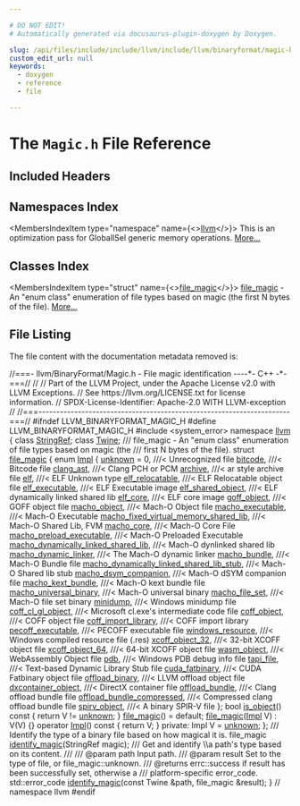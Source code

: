 ```yaml
---

# DO NOT EDIT!
# Automatically generated via docusaurus-plugin-doxygen by Doxygen.

slug: /api/files/include/include/llvm/include/llvm/binaryformat/magic-h
custom_edit_url: null
keywords:
  - doxygen
  - reference
  - file

---
```





# The `Magic.h` File Reference

<DoxygenPage pluginConfig={pluginConfig}>



## Included Headers

<IncludesList>
<IncludesListItem
  filePath="system_error"
  permalink=""
  isLocal="false" />
</IncludesList>

## Namespaces Index

<MembersIndex>

<MembersIndexItem
  type="namespace"
  name={<><a href="/docs/api/namespaces/llvm">llvm</a></>}>
This is an optimization pass for GlobalISel generic memory operations. <a href="/docs/api/namespaces/llvm/#details">More...</a>
</MembersIndexItem>

</MembersIndex>

## Classes Index

<MembersIndex>

<MembersIndexItem
  type="struct"
  name={<><a href="/docs/api/structs/llvm/file-magic">file_magic</a></>}>
<a href="/docs/api/structs/llvm/file-magic">file&#95;magic</a> - An &quot;enum class&quot; enumeration of file types based on magic (the first N bytes of the file). <a href="/docs/api/structs/llvm/file-magic/#details">More...</a>
</MembersIndexItem>

</MembersIndex>


## File Listing

The file content with the documentation metadata removed is:

<ProgramListing>

<Link id="l00001" /><CodeLine lineNumber="1"><Highlight kind="comment">//===- llvm/BinaryFormat/Magic.h - File magic identification ----&#42;- C++ -&#42;-===//</Highlight><Highlight kind="normal"></Highlight></CodeLine>
<Link id="l00002" /><CodeLine lineNumber="2"><Highlight kind="normal"></Highlight><Highlight kind="comment">//</Highlight><Highlight kind="normal"></Highlight></CodeLine>
<Link id="l00003" /><CodeLine lineNumber="3"><Highlight kind="normal"></Highlight><Highlight kind="comment">// Part of the LLVM Project, under the Apache License v2.0 with LLVM Exceptions.</Highlight><Highlight kind="normal"></Highlight></CodeLine>
<Link id="l00004" /><CodeLine lineNumber="4"><Highlight kind="normal"></Highlight><Highlight kind="comment">// See https://llvm.org/LICENSE.txt for license information.</Highlight><Highlight kind="normal"></Highlight></CodeLine>
<Link id="l00005" /><CodeLine lineNumber="5"><Highlight kind="normal"></Highlight><Highlight kind="comment">// SPDX-License-Identifier: Apache-2.0 WITH LLVM-exception</Highlight><Highlight kind="normal"></Highlight></CodeLine>
<Link id="l00006" /><CodeLine lineNumber="6"><Highlight kind="normal"></Highlight><Highlight kind="comment">//</Highlight><Highlight kind="normal"></Highlight></CodeLine>
<Link id="l00007" /><CodeLine lineNumber="7"><Highlight kind="normal"></Highlight><Highlight kind="comment">//===----------------------------------------------------------------------===//</Highlight><Highlight kind="normal"></Highlight></CodeLine>
<Link id="l00008" /><CodeLine lineNumber="8"><Highlight kind="normal"></Highlight></CodeLine>
<Link id="l00009" /><CodeLine lineNumber="9"><Highlight kind="normal"></Highlight><Highlight kind="preprocessor">#ifndef LLVM&#95;BINARYFORMAT&#95;MAGIC&#95;H</Highlight><Highlight kind="normal"></Highlight></CodeLine>
<Link id="l00010" /><CodeLine lineNumber="10"><Highlight kind="normal"></Highlight><Highlight kind="preprocessor">#define LLVM&#95;BINARYFORMAT&#95;MAGIC&#95;H</Highlight><Highlight kind="normal"></Highlight></CodeLine>
<Link id="l00011" /><CodeLine lineNumber="11"><Highlight kind="normal"></Highlight></CodeLine>
<Link id="l00012" /><CodeLine lineNumber="12"><Highlight kind="normal"></Highlight><Highlight kind="preprocessor">#include &lt;system&#95;error&gt;</Highlight><Highlight kind="normal"></Highlight></CodeLine>
<Link id="l00013" /><CodeLine lineNumber="13"><Highlight kind="normal"></Highlight></CodeLine>
<Link id="l00014" /><CodeLine lineNumber="14"><Highlight kind="normal"></Highlight><Highlight kind="keyword">namespace </Highlight><Highlight kind="normal"><a href="/docs/api/namespaces/llvm">llvm</a> &#123;</Highlight></CodeLine>
<Link id="l00015" /><CodeLine lineNumber="15"><Highlight kind="normal"></Highlight><Highlight kind="keyword">class </Highlight><Highlight kind="normal"><a href="/docs/api/classes/llvm/stringref">StringRef</a>;</Highlight></CodeLine>
<Link id="l00016" /><CodeLine lineNumber="16"><Highlight kind="normal"></Highlight><Highlight kind="keyword">class </Highlight><Highlight kind="normal"><a href="/docs/api/classes/llvm/twine">Twine</a>;</Highlight></CodeLine>
<Link id="l00017" /><CodeLine lineNumber="17"><Highlight kind="normal"></Highlight><Highlight kind="comment"></Highlight></CodeLine>
<Link id="l00018" /><CodeLine lineNumber="18"><Highlight kind="comment">/// file&#95;magic - An &quot;enum class&quot; enumeration of file types based on magic (the</Highlight></CodeLine>
<Link id="l00019" /><CodeLine lineNumber="19"><Highlight kind="comment">/// first N bytes of the file).</Highlight><Highlight kind="normal"></Highlight></CodeLine>
<Link id="l00020" /><CodeLine lineNumber="20" lineLink="/docs/api/structs/llvm/file-magic"><Highlight kind="normal"></Highlight><Highlight kind="keyword">struct </Highlight><Highlight kind="normal"><a href="/docs/api/structs/llvm/file-magic/#ac6502602c47a83f3d73b3ed976f2747d">file&#95;magic</a> &#123;</Highlight></CodeLine>
<Link id="l00021" /><CodeLine lineNumber="21" lineLink="/docs/api/structs/llvm/file-magic/#a39d74d9fa08229878443101289698b3a"><Highlight kind="normal">  </Highlight><Highlight kind="keyword">enum</Highlight><Highlight kind="normal"> <a href="/docs/api/structs/llvm/file-magic/#a39d74d9fa08229878443101289698b3a">Impl</a> &#123;</Highlight></CodeLine>
<Link id="l00022" /><CodeLine lineNumber="22" lineLink="/docs/api/structs/llvm/file-magic/#a39d74d9fa08229878443101289698b3aae5a2f339dd671d3caf9b616ef7bf1efd"><Highlight kind="normal">    <a href="/docs/api/structs/llvm/file-magic/#a39d74d9fa08229878443101289698b3aae5a2f339dd671d3caf9b616ef7bf1efd">unknown</a> = 0,       </Highlight><Highlight kind="comment">///&lt; Unrecognized file</Highlight><Highlight kind="normal"></Highlight></CodeLine>
<Link id="l00023" /><CodeLine lineNumber="23" lineLink="/docs/api/structs/llvm/file-magic/#a39d74d9fa08229878443101289698b3aa9b217cf59bac16d57cf52c3e76f3ce50"><Highlight kind="normal">    <a href="/docs/api/structs/llvm/file-magic/#a39d74d9fa08229878443101289698b3aa9b217cf59bac16d57cf52c3e76f3ce50">bitcode</a>,           </Highlight><Highlight kind="comment">///&lt; Bitcode file</Highlight><Highlight kind="normal"></Highlight></CodeLine>
<Link id="l00024" /><CodeLine lineNumber="24" lineLink="/docs/api/structs/llvm/file-magic/#a39d74d9fa08229878443101289698b3aabb25bd86fcacafa4654636a3985d0f5e"><Highlight kind="normal">    <a href="/docs/api/structs/llvm/file-magic/#a39d74d9fa08229878443101289698b3aabb25bd86fcacafa4654636a3985d0f5e">clang&#95;ast</a>,         </Highlight><Highlight kind="comment">///&lt; Clang PCH or PCM</Highlight><Highlight kind="normal"></Highlight></CodeLine>
<Link id="l00025" /><CodeLine lineNumber="25" lineLink="/docs/api/structs/llvm/file-magic/#a39d74d9fa08229878443101289698b3aa35fa482a9a36a65cbd44ed6a98563cd9"><Highlight kind="normal">    <a href="/docs/api/structs/llvm/file-magic/#a39d74d9fa08229878443101289698b3aa35fa482a9a36a65cbd44ed6a98563cd9">archive</a>,           </Highlight><Highlight kind="comment">///&lt; ar style archive file</Highlight><Highlight kind="normal"></Highlight></CodeLine>
<Link id="l00026" /><CodeLine lineNumber="26" lineLink="/docs/api/structs/llvm/file-magic/#a39d74d9fa08229878443101289698b3aad31db91c55e2f1f5090ddbe652c20b1f"><Highlight kind="normal">    <a href="/docs/api/structs/llvm/file-magic/#a39d74d9fa08229878443101289698b3aad31db91c55e2f1f5090ddbe652c20b1f">elf</a>,               </Highlight><Highlight kind="comment">///&lt; ELF Unknown type</Highlight><Highlight kind="normal"></Highlight></CodeLine>
<Link id="l00027" /><CodeLine lineNumber="27" lineLink="/docs/api/structs/llvm/file-magic/#a39d74d9fa08229878443101289698b3aa1b167178973059ff5b3a4b2bf2377450"><Highlight kind="normal">    <a href="/docs/api/structs/llvm/file-magic/#a39d74d9fa08229878443101289698b3aa1b167178973059ff5b3a4b2bf2377450">elf&#95;relocatable</a>,   </Highlight><Highlight kind="comment">///&lt; ELF Relocatable object file</Highlight><Highlight kind="normal"></Highlight></CodeLine>
<Link id="l00028" /><CodeLine lineNumber="28" lineLink="/docs/api/structs/llvm/file-magic/#a39d74d9fa08229878443101289698b3aa46a884b4756415ac19d0ac5d2bf56079"><Highlight kind="normal">    <a href="/docs/api/structs/llvm/file-magic/#a39d74d9fa08229878443101289698b3aa46a884b4756415ac19d0ac5d2bf56079">elf&#95;executable</a>,    </Highlight><Highlight kind="comment">///&lt; ELF Executable image</Highlight><Highlight kind="normal"></Highlight></CodeLine>
<Link id="l00029" /><CodeLine lineNumber="29" lineLink="/docs/api/structs/llvm/file-magic/#a39d74d9fa08229878443101289698b3aa380638a0d06dd9003d4dd307f7b0851c"><Highlight kind="normal">    <a href="/docs/api/structs/llvm/file-magic/#a39d74d9fa08229878443101289698b3aa380638a0d06dd9003d4dd307f7b0851c">elf&#95;shared&#95;object</a>, </Highlight><Highlight kind="comment">///&lt; ELF dynamically linked shared lib</Highlight><Highlight kind="normal"></Highlight></CodeLine>
<Link id="l00030" /><CodeLine lineNumber="30" lineLink="/docs/api/structs/llvm/file-magic/#a39d74d9fa08229878443101289698b3aabf5672e0a28c6ed1db85035f1b85fc5b"><Highlight kind="normal">    <a href="/docs/api/structs/llvm/file-magic/#a39d74d9fa08229878443101289698b3aabf5672e0a28c6ed1db85035f1b85fc5b">elf&#95;core</a>,          </Highlight><Highlight kind="comment">///&lt; ELF core image</Highlight><Highlight kind="normal"></Highlight></CodeLine>
<Link id="l00031" /><CodeLine lineNumber="31" lineLink="/docs/api/structs/llvm/file-magic/#a39d74d9fa08229878443101289698b3aa40ebaa45e99e5d81f24d506e33afdb42"><Highlight kind="normal">    <a href="/docs/api/structs/llvm/file-magic/#a39d74d9fa08229878443101289698b3aa40ebaa45e99e5d81f24d506e33afdb42">goff&#95;object</a>,       </Highlight><Highlight kind="comment">///&lt; GOFF object file</Highlight><Highlight kind="normal"></Highlight></CodeLine>
<Link id="l00032" /><CodeLine lineNumber="32" lineLink="/docs/api/structs/llvm/file-magic/#a39d74d9fa08229878443101289698b3aac557d5088dac1a5cca0c2c7e78174632"><Highlight kind="normal">    <a href="/docs/api/structs/llvm/file-magic/#a39d74d9fa08229878443101289698b3aac557d5088dac1a5cca0c2c7e78174632">macho&#95;object</a>,      </Highlight><Highlight kind="comment">///&lt; Mach-O Object file</Highlight><Highlight kind="normal"></Highlight></CodeLine>
<Link id="l00033" /><CodeLine lineNumber="33" lineLink="/docs/api/structs/llvm/file-magic/#a39d74d9fa08229878443101289698b3aae3fbcf9e4d077fe08e7e73eb785f0a2c"><Highlight kind="normal">    <a href="/docs/api/structs/llvm/file-magic/#a39d74d9fa08229878443101289698b3aae3fbcf9e4d077fe08e7e73eb785f0a2c">macho&#95;executable</a>,  </Highlight><Highlight kind="comment">///&lt; Mach-O Executable</Highlight><Highlight kind="normal"></Highlight></CodeLine>
<Link id="l00034" /><CodeLine lineNumber="34" lineLink="/docs/api/structs/llvm/file-magic/#a39d74d9fa08229878443101289698b3aae796c2e08310bfe518ffc166cb788601"><Highlight kind="normal">    <a href="/docs/api/structs/llvm/file-magic/#a39d74d9fa08229878443101289698b3aae796c2e08310bfe518ffc166cb788601">macho&#95;fixed&#95;virtual&#95;memory&#95;shared&#95;lib</a>,    </Highlight><Highlight kind="comment">///&lt; Mach-O Shared Lib, FVM</Highlight><Highlight kind="normal"></Highlight></CodeLine>
<Link id="l00035" /><CodeLine lineNumber="35" lineLink="/docs/api/structs/llvm/file-magic/#a39d74d9fa08229878443101289698b3aaa01c66176cb9de4bb75c2b551133e38e"><Highlight kind="normal">    <a href="/docs/api/structs/llvm/file-magic/#a39d74d9fa08229878443101289698b3aaa01c66176cb9de4bb75c2b551133e38e">macho&#95;core</a>,                               </Highlight><Highlight kind="comment">///&lt; Mach-O Core File</Highlight><Highlight kind="normal"></Highlight></CodeLine>
<Link id="l00036" /><CodeLine lineNumber="36" lineLink="/docs/api/structs/llvm/file-magic/#a39d74d9fa08229878443101289698b3aa590d298012f657bc6b970e50d9f774c1"><Highlight kind="normal">    <a href="/docs/api/structs/llvm/file-magic/#a39d74d9fa08229878443101289698b3aa590d298012f657bc6b970e50d9f774c1">macho&#95;preload&#95;executable</a>,                 </Highlight><Highlight kind="comment">///&lt; Mach-O Preloaded Executable</Highlight><Highlight kind="normal"></Highlight></CodeLine>
<Link id="l00037" /><CodeLine lineNumber="37" lineLink="/docs/api/structs/llvm/file-magic/#a39d74d9fa08229878443101289698b3aa45f3946b8331a826457113aa5d81bc96"><Highlight kind="normal">    <a href="/docs/api/structs/llvm/file-magic/#a39d74d9fa08229878443101289698b3aa45f3946b8331a826457113aa5d81bc96">macho&#95;dynamically&#95;linked&#95;shared&#95;lib</a>,      </Highlight><Highlight kind="comment">///&lt; Mach-O dynlinked shared lib</Highlight><Highlight kind="normal"></Highlight></CodeLine>
<Link id="l00038" /><CodeLine lineNumber="38" lineLink="/docs/api/structs/llvm/file-magic/#a39d74d9fa08229878443101289698b3aaea9f98c476ea8892d4bf66157d526cde"><Highlight kind="normal">    <a href="/docs/api/structs/llvm/file-magic/#a39d74d9fa08229878443101289698b3aaea9f98c476ea8892d4bf66157d526cde">macho&#95;dynamic&#95;linker</a>,                     </Highlight><Highlight kind="comment">///&lt; The Mach-O dynamic linker</Highlight><Highlight kind="normal"></Highlight></CodeLine>
<Link id="l00039" /><CodeLine lineNumber="39" lineLink="/docs/api/structs/llvm/file-magic/#a39d74d9fa08229878443101289698b3aad50da1fb17899eb0b0f714edf96c83c7"><Highlight kind="normal">    <a href="/docs/api/structs/llvm/file-magic/#a39d74d9fa08229878443101289698b3aad50da1fb17899eb0b0f714edf96c83c7">macho&#95;bundle</a>,                             </Highlight><Highlight kind="comment">///&lt; Mach-O Bundle file</Highlight><Highlight kind="normal"></Highlight></CodeLine>
<Link id="l00040" /><CodeLine lineNumber="40" lineLink="/docs/api/structs/llvm/file-magic/#a39d74d9fa08229878443101289698b3aa56440a39ccbe80c75e2e674aaafd00d4"><Highlight kind="normal">    <a href="/docs/api/structs/llvm/file-magic/#a39d74d9fa08229878443101289698b3aa56440a39ccbe80c75e2e674aaafd00d4">macho&#95;dynamically&#95;linked&#95;shared&#95;lib&#95;stub</a>, </Highlight><Highlight kind="comment">///&lt; Mach-O Shared lib stub</Highlight><Highlight kind="normal"></Highlight></CodeLine>
<Link id="l00041" /><CodeLine lineNumber="41" lineLink="/docs/api/structs/llvm/file-magic/#a39d74d9fa08229878443101289698b3aae40fb5199f3d0b10d917738a06b4b6b0"><Highlight kind="normal">    <a href="/docs/api/structs/llvm/file-magic/#a39d74d9fa08229878443101289698b3aae40fb5199f3d0b10d917738a06b4b6b0">macho&#95;dsym&#95;companion</a>,                     </Highlight><Highlight kind="comment">///&lt; Mach-O dSYM companion file</Highlight><Highlight kind="normal"></Highlight></CodeLine>
<Link id="l00042" /><CodeLine lineNumber="42" lineLink="/docs/api/structs/llvm/file-magic/#a39d74d9fa08229878443101289698b3aa86da0e718a3fbe29422c095c55af3bfa"><Highlight kind="normal">    <a href="/docs/api/structs/llvm/file-magic/#a39d74d9fa08229878443101289698b3aa86da0e718a3fbe29422c095c55af3bfa">macho&#95;kext&#95;bundle</a>,                        </Highlight><Highlight kind="comment">///&lt; Mach-O kext bundle file</Highlight><Highlight kind="normal"></Highlight></CodeLine>
<Link id="l00043" /><CodeLine lineNumber="43" lineLink="/docs/api/structs/llvm/file-magic/#a39d74d9fa08229878443101289698b3aa9afb9b390f3041249d9a2dee384e4c1d"><Highlight kind="normal">    <a href="/docs/api/structs/llvm/file-magic/#a39d74d9fa08229878443101289698b3aa9afb9b390f3041249d9a2dee384e4c1d">macho&#95;universal&#95;binary</a>,                   </Highlight><Highlight kind="comment">///&lt; Mach-O universal binary</Highlight><Highlight kind="normal"></Highlight></CodeLine>
<Link id="l00044" /><CodeLine lineNumber="44" lineLink="/docs/api/structs/llvm/file-magic/#a39d74d9fa08229878443101289698b3aa75fee6d4cd7dfafcb268524c93b56101"><Highlight kind="normal">    <a href="/docs/api/structs/llvm/file-magic/#a39d74d9fa08229878443101289698b3aa75fee6d4cd7dfafcb268524c93b56101">macho&#95;file&#95;set</a>,                           </Highlight><Highlight kind="comment">///&lt; Mach-O file set binary</Highlight><Highlight kind="normal"></Highlight></CodeLine>
<Link id="l00045" /><CodeLine lineNumber="45" lineLink="/docs/api/structs/llvm/file-magic/#a39d74d9fa08229878443101289698b3aa41c57613a130abf5992d1e1a16497b04"><Highlight kind="normal">    <a href="/docs/api/structs/llvm/file-magic/#a39d74d9fa08229878443101289698b3aa41c57613a130abf5992d1e1a16497b04">minidump</a>,                                 </Highlight><Highlight kind="comment">///&lt; Windows minidump file</Highlight><Highlight kind="normal"></Highlight></CodeLine>
<Link id="l00046" /><CodeLine lineNumber="46" lineLink="/docs/api/structs/llvm/file-magic/#a39d74d9fa08229878443101289698b3aadcfa112d629e18c0a4eed4980ca4a7ae"><Highlight kind="normal">    <a href="/docs/api/structs/llvm/file-magic/#a39d74d9fa08229878443101289698b3aadcfa112d629e18c0a4eed4980ca4a7ae">coff&#95;cl&#95;gl&#95;object</a>,         </Highlight><Highlight kind="comment">///&lt; Microsoft cl.exe&#39;s intermediate code file</Highlight><Highlight kind="normal"></Highlight></CodeLine>
<Link id="l00047" /><CodeLine lineNumber="47" lineLink="/docs/api/structs/llvm/file-magic/#a39d74d9fa08229878443101289698b3aac575f4e16f05741d7656211f860dfcc3"><Highlight kind="normal">    <a href="/docs/api/structs/llvm/file-magic/#a39d74d9fa08229878443101289698b3aac575f4e16f05741d7656211f860dfcc3">coff&#95;object</a>,               </Highlight><Highlight kind="comment">///&lt; COFF object file</Highlight><Highlight kind="normal"></Highlight></CodeLine>
<Link id="l00048" /><CodeLine lineNumber="48" lineLink="/docs/api/structs/llvm/file-magic/#a39d74d9fa08229878443101289698b3aa007729224f13c224129cef854ce5fc0c"><Highlight kind="normal">    <a href="/docs/api/structs/llvm/file-magic/#a39d74d9fa08229878443101289698b3aa007729224f13c224129cef854ce5fc0c">coff&#95;import&#95;library</a>,       </Highlight><Highlight kind="comment">///&lt; COFF import library</Highlight><Highlight kind="normal"></Highlight></CodeLine>
<Link id="l00049" /><CodeLine lineNumber="49" lineLink="/docs/api/structs/llvm/file-magic/#a39d74d9fa08229878443101289698b3aa906a95690dc1df5a24e4253c83edd77c"><Highlight kind="normal">    <a href="/docs/api/structs/llvm/file-magic/#a39d74d9fa08229878443101289698b3aa906a95690dc1df5a24e4253c83edd77c">pecoff&#95;executable</a>,         </Highlight><Highlight kind="comment">///&lt; PECOFF executable file</Highlight><Highlight kind="normal"></Highlight></CodeLine>
<Link id="l00050" /><CodeLine lineNumber="50" lineLink="/docs/api/structs/llvm/file-magic/#a39d74d9fa08229878443101289698b3aab93daf35debe3630ad69460b3c1d072a"><Highlight kind="normal">    <a href="/docs/api/structs/llvm/file-magic/#a39d74d9fa08229878443101289698b3aab93daf35debe3630ad69460b3c1d072a">windows&#95;resource</a>,          </Highlight><Highlight kind="comment">///&lt; Windows compiled resource file (.res)</Highlight><Highlight kind="normal"></Highlight></CodeLine>
<Link id="l00051" /><CodeLine lineNumber="51" lineLink="/docs/api/structs/llvm/file-magic/#a39d74d9fa08229878443101289698b3aaa39e4e5aa8493605e279d127dc484379"><Highlight kind="normal">    <a href="/docs/api/structs/llvm/file-magic/#a39d74d9fa08229878443101289698b3aaa39e4e5aa8493605e279d127dc484379">xcoff&#95;object&#95;32</a>,           </Highlight><Highlight kind="comment">///&lt; 32-bit XCOFF object file</Highlight><Highlight kind="normal"></Highlight></CodeLine>
<Link id="l00052" /><CodeLine lineNumber="52" lineLink="/docs/api/structs/llvm/file-magic/#a39d74d9fa08229878443101289698b3aa45ff397494885b031c2b6a75797e7d7e"><Highlight kind="normal">    <a href="/docs/api/structs/llvm/file-magic/#a39d74d9fa08229878443101289698b3aa45ff397494885b031c2b6a75797e7d7e">xcoff&#95;object&#95;64</a>,           </Highlight><Highlight kind="comment">///&lt; 64-bit XCOFF object file</Highlight><Highlight kind="normal"></Highlight></CodeLine>
<Link id="l00053" /><CodeLine lineNumber="53" lineLink="/docs/api/structs/llvm/file-magic/#a39d74d9fa08229878443101289698b3aaa0dedd1117ef34a81cb4b8751c3c1e4f"><Highlight kind="normal">    <a href="/docs/api/structs/llvm/file-magic/#a39d74d9fa08229878443101289698b3aaa0dedd1117ef34a81cb4b8751c3c1e4f">wasm&#95;object</a>,               </Highlight><Highlight kind="comment">///&lt; WebAssembly Object file</Highlight><Highlight kind="normal"></Highlight></CodeLine>
<Link id="l00054" /><CodeLine lineNumber="54" lineLink="/docs/api/structs/llvm/file-magic/#a39d74d9fa08229878443101289698b3aa0d7b7082a37cb024864ce149d0b04f5f"><Highlight kind="normal">    <a href="/docs/api/structs/llvm/file-magic/#a39d74d9fa08229878443101289698b3aa0d7b7082a37cb024864ce149d0b04f5f">pdb</a>,                       </Highlight><Highlight kind="comment">///&lt; Windows PDB debug info file</Highlight><Highlight kind="normal"></Highlight></CodeLine>
<Link id="l00055" /><CodeLine lineNumber="55" lineLink="/docs/api/structs/llvm/file-magic/#a39d74d9fa08229878443101289698b3aafa3f3f16300b9876aa0147b61ca8edaa"><Highlight kind="normal">    <a href="/docs/api/structs/llvm/file-magic/#a39d74d9fa08229878443101289698b3aafa3f3f16300b9876aa0147b61ca8edaa">tapi&#95;file</a>,                 </Highlight><Highlight kind="comment">///&lt; Text-based Dynamic Library Stub file</Highlight><Highlight kind="normal"></Highlight></CodeLine>
<Link id="l00056" /><CodeLine lineNumber="56" lineLink="/docs/api/structs/llvm/file-magic/#a39d74d9fa08229878443101289698b3aadeb5166eb440a9fc83a3c586223b25e8"><Highlight kind="normal">    <a href="/docs/api/structs/llvm/file-magic/#a39d74d9fa08229878443101289698b3aadeb5166eb440a9fc83a3c586223b25e8">cuda&#95;fatbinary</a>,            </Highlight><Highlight kind="comment">///&lt; CUDA Fatbinary object file</Highlight><Highlight kind="normal"></Highlight></CodeLine>
<Link id="l00057" /><CodeLine lineNumber="57" lineLink="/docs/api/structs/llvm/file-magic/#a39d74d9fa08229878443101289698b3aa91e1aaaa67b1f5232dbea39497ef9250"><Highlight kind="normal">    <a href="/docs/api/structs/llvm/file-magic/#a39d74d9fa08229878443101289698b3aa91e1aaaa67b1f5232dbea39497ef9250">offload&#95;binary</a>,            </Highlight><Highlight kind="comment">///&lt; LLVM offload object file</Highlight><Highlight kind="normal"></Highlight></CodeLine>
<Link id="l00058" /><CodeLine lineNumber="58" lineLink="/docs/api/structs/llvm/file-magic/#a39d74d9fa08229878443101289698b3aa8570da074cd02b24514d79e2b84dd600"><Highlight kind="normal">    <a href="/docs/api/structs/llvm/file-magic/#a39d74d9fa08229878443101289698b3aa8570da074cd02b24514d79e2b84dd600">dxcontainer&#95;object</a>,        </Highlight><Highlight kind="comment">///&lt; DirectX container file</Highlight><Highlight kind="normal"></Highlight></CodeLine>
<Link id="l00059" /><CodeLine lineNumber="59" lineLink="/docs/api/structs/llvm/file-magic/#a39d74d9fa08229878443101289698b3aa5b3ee11ca5b4c14dd6c13ac147d76b77"><Highlight kind="normal">    <a href="/docs/api/structs/llvm/file-magic/#a39d74d9fa08229878443101289698b3aa5b3ee11ca5b4c14dd6c13ac147d76b77">offload&#95;bundle</a>,            </Highlight><Highlight kind="comment">///&lt; Clang offload bundle file</Highlight><Highlight kind="normal"></Highlight></CodeLine>
<Link id="l00060" /><CodeLine lineNumber="60" lineLink="/docs/api/structs/llvm/file-magic/#a39d74d9fa08229878443101289698b3aa73165d81a387644aea1856f9a567a23a"><Highlight kind="normal">    <a href="/docs/api/structs/llvm/file-magic/#a39d74d9fa08229878443101289698b3aa73165d81a387644aea1856f9a567a23a">offload&#95;bundle&#95;compressed</a>, </Highlight><Highlight kind="comment">///&lt; Compressed clang offload bundle file</Highlight><Highlight kind="normal"></Highlight></CodeLine>
<Link id="l00061" /><CodeLine lineNumber="61" lineLink="/docs/api/structs/llvm/file-magic/#a39d74d9fa08229878443101289698b3aa11ec46239073e8ad58f263bedf619cbc"><Highlight kind="normal">    <a href="/docs/api/structs/llvm/file-magic/#a39d74d9fa08229878443101289698b3aa11ec46239073e8ad58f263bedf619cbc">spirv&#95;object</a>,              </Highlight><Highlight kind="comment">///&lt; A binary SPIR-V file</Highlight><Highlight kind="normal"></Highlight></CodeLine>
<Link id="l00062" /><CodeLine lineNumber="62"><Highlight kind="normal">  &#125;;</Highlight></CodeLine>
<Link id="l00063" /><CodeLine lineNumber="63"><Highlight kind="normal"></Highlight></CodeLine>
<Link id="l00064" /><CodeLine lineNumber="64" lineLink="/docs/api/structs/llvm/file-magic/#a2074531f036688b5b438162e811e891a"><Highlight kind="normal">  </Highlight><Highlight kind="keywordtype">bool</Highlight><Highlight kind="normal"> <a href="/docs/api/structs/llvm/file-magic/#a2074531f036688b5b438162e811e891a">is&#95;object</a>()</Highlight><Highlight kind="keyword"> const </Highlight><Highlight kind="normal">&#123; </Highlight><Highlight kind="keywordflow">return</Highlight><Highlight kind="normal"> V != <a href="/docs/api/structs/llvm/file-magic/#a39d74d9fa08229878443101289698b3aae5a2f339dd671d3caf9b616ef7bf1efd">unknown</a>; &#125;</Highlight></CodeLine>
<Link id="l00065" /><CodeLine lineNumber="65"><Highlight kind="normal"></Highlight></CodeLine>
<Link id="l00066" /><CodeLine lineNumber="66" lineLink="/docs/api/structs/llvm/file-magic/#ac6502602c47a83f3d73b3ed976f2747d"><Highlight kind="normal">  <a href="/docs/api/structs/llvm/file-magic/#ac6502602c47a83f3d73b3ed976f2747d">file&#95;magic</a>() = </Highlight><Highlight kind="keywordflow">default</Highlight><Highlight kind="normal">;</Highlight></CodeLine>
<Link id="l00067" /><CodeLine lineNumber="67" lineLink="/docs/api/structs/llvm/file-magic/#aa09d49d3e3826a95427d68ea587e307f"><Highlight kind="normal">  <a href="/docs/api/structs/llvm/file-magic/#aa09d49d3e3826a95427d68ea587e307f">file&#95;magic</a>(<a href="/docs/api/structs/llvm/file-magic/#a39d74d9fa08229878443101289698b3a">Impl</a> V) : V(V) &#123;&#125;</Highlight></CodeLine>
<Link id="l00068" /><CodeLine lineNumber="68" lineLink="/docs/api/structs/llvm/file-magic/#a2cba8bf14f43d382dd7860617b4ba549"><Highlight kind="normal">  </Highlight><Highlight kind="keyword">operator</Highlight><Highlight kind="normal"> <a href="/docs/api/structs/llvm/file-magic/#a39d74d9fa08229878443101289698b3a">Impl</a>()</Highlight><Highlight kind="keyword"> const </Highlight><Highlight kind="normal">&#123; </Highlight><Highlight kind="keywordflow">return</Highlight><Highlight kind="normal"> V; &#125;</Highlight></CodeLine>
<Link id="l00069" /><CodeLine lineNumber="69"><Highlight kind="normal"></Highlight></CodeLine>
<Link id="l00070" /><CodeLine lineNumber="70"><Highlight kind="normal"></Highlight><Highlight kind="keyword">private</Highlight><Highlight kind="normal">:</Highlight></CodeLine>
<Link id="l00071" /><CodeLine lineNumber="71"><Highlight kind="normal">  Impl V = <a href="/docs/api/structs/llvm/file-magic/#a39d74d9fa08229878443101289698b3aae5a2f339dd671d3caf9b616ef7bf1efd">unknown</a>;</Highlight></CodeLine>
<Link id="l00072" /><CodeLine lineNumber="72"><Highlight kind="normal">&#125;;</Highlight></CodeLine>
<Link id="l00073" /><CodeLine lineNumber="73"><Highlight kind="normal"></Highlight><Highlight kind="comment"></Highlight></CodeLine>
<Link id="l00074" /><CodeLine lineNumber="74"><Highlight kind="comment">/// Identify the type of a binary file based on how magical it is.</Highlight><Highlight kind="normal"></Highlight></CodeLine>
<Link id="l00075" /><CodeLine lineNumber="75"><Highlight kind="normal">file&#95;magic <a href="/docs/api/namespaces/llvm/#a00941e59a16ad6eb14e905557a612501">identify&#95;magic</a>(StringRef magic);</Highlight></CodeLine>
<Link id="l00076" /><CodeLine lineNumber="76"><Highlight kind="normal"></Highlight><Highlight kind="comment"></Highlight></CodeLine>
<Link id="l00077" /><CodeLine lineNumber="77"><Highlight kind="comment">/// Get and identify \\a path&#39;s type based on its content.</Highlight></CodeLine>
<Link id="l00078" /><CodeLine lineNumber="78"><Highlight kind="comment">///</Highlight></CodeLine>
<Link id="l00079" /><CodeLine lineNumber="79"><Highlight kind="comment">/// @param path Input path.</Highlight></CodeLine>
<Link id="l00080" /><CodeLine lineNumber="80"><Highlight kind="comment">/// @param result Set to the type of file, or file&#95;magic::unknown.</Highlight></CodeLine>
<Link id="l00081" /><CodeLine lineNumber="81"><Highlight kind="comment">/// @returns errc::success if result has been successfully set, otherwise a</Highlight></CodeLine>
<Link id="l00082" /><CodeLine lineNumber="82"><Highlight kind="comment">///          platform-specific error&#95;code.</Highlight><Highlight kind="normal"></Highlight></CodeLine>
<Link id="l00083" /><CodeLine lineNumber="83"><Highlight kind="normal">std::error&#95;code <a href="/docs/api/namespaces/llvm/#a00941e59a16ad6eb14e905557a612501">identify&#95;magic</a>(</Highlight><Highlight kind="keyword">const</Highlight><Highlight kind="normal"> Twine &amp;path, file&#95;magic &amp;result);</Highlight></CodeLine>
<Link id="l00084" /><CodeLine lineNumber="84"><Highlight kind="normal">&#125; </Highlight><Highlight kind="comment">// namespace llvm</Highlight><Highlight kind="normal"></Highlight></CodeLine>
<Link id="l00085" /><CodeLine lineNumber="85"><Highlight kind="normal"></Highlight></CodeLine>
<Link id="l00086" /><CodeLine lineNumber="86"><Highlight kind="normal"></Highlight><Highlight kind="preprocessor">#endif</Highlight></CodeLine>

</ProgramListing>


</DoxygenPage>
